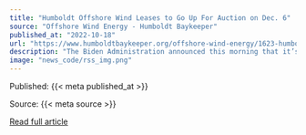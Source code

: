 ```yaml
---
title: "Humboldt Offshore Wind Leases to Go Up For Auction on Dec. 6"
source: "Offshore Wind Energy - Humboldt Baykeeper"
published_at: "2022-10-18"
url: "https://www.humboldtbaykeeper.org/offshore-wind-energy/1623-humboldt-offshore-wind-leases-to-go-up-for-auction-on-dec-6"
description: "The Biden Administration announced this morning that it’s ready to proceed with putting two swaths of the ocean off Humboldt County up for lease to potential offshore wind developers.Leases for the two areas, which together total more than 206 square miles, will be sold at auction on Tuesday, Dec. 6. &nbsp;Three areas near Morro Bay will go out for auction on the same date. These will be the first offshore wind leases on the Pacific Coast, and the first in the nation to support what the Department of Interior is calling “commercial-scale” offshore energy.Read More"
image: "news_code/rss_img.png"
---
```



  Published: {{< meta published_at >}}
  

  Source: {{< meta source >}}
  

  [Read full article]({{< meta url >}})
  

